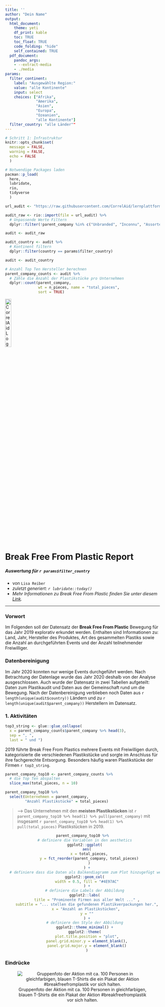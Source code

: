 ```yaml
---
title: ''
author: "Dein Name"
output:
  html_document: 
    theme: yeti
    df_print: kable
    toc: TRUE
    toc_float: TRUE
    code_folding: "hide"
    self_contained: TRUE
  pdf_document:
    pandoc_args:
    - --extract-media
    - ./media
params:
  filter_continent:
    label: "Ausgewählte Region:"
    value: "alle Kontinente"
    input: select
    choices: ["Afrika",
              "Amerika",
              "Asien",
              "Europa",
              "Ozeanien",
              "alle Kontinente"]
  filter_country: "alle Länder""
---
```


```r
# Schritt 1: Infrastruktur
knitr::opts_chunk$set(
  message = FALSE, 
  warning = FALSE, 
  echo = FALSE
  )

# Notwendige Packages laden
pacman::p_load(
  here,
  lubridate,
  rio,
  tidyverse
  )
```

```r
url_audit <- "https://raw.githubusercontent.com/CorrelAid/lernplattform/main/daten/bffp2019_audit_by_country_and_company.csv"

audit_raw <- rio::import(file = url_audit) %>% 
  # Unpassende Werte Filtern
  dplyr::filter(!parent_company %in% c("Unbranded", "Inconnu", "Assorted"))

audit <- audit_raw
```

<!-- Hier befindet sich ein kleiner Filter-Trick in dem Code-Chunk Header. Der ganze Code-Chunk wird nämlich nur ausgeführt, wenn die Bedingung die hinter `eval=` definiert ist `TRUE` ergibt. In diesem Fall bedeutet das, dass der Code nur ausgeführt wird, wenn der Parameter nicht `alle Kontinente` ist. Wenn also z.B. ein spezifischer Kontinent ausgewählt wurde. Nur dann ergibt es Sinn, den Datensatz zu filtern. -->

```r
audit_country <- audit %>%
  # Kontinent filtern
  dplyr::filter(country == params$filter_country)

audit <- audit_country
```

```r
# Anzahl Top Ten Hersteller berechnen
parent_company_counts <- audit %>%
  # Zähle die Anzahl der Plastikstücke pro Unternehmen
  dplyr::count(parent_company,
               wt = n_pieces, name = "total_pieces",
               sort = TRUE) 
```

[![CorrelAid Logo](https://betterplace-assets.betterplace.org/uploads/organisation/profile_picture/000/033/251/crop_original_bp1613490681_Logo.jpg "CorrelAid Logo"){width="20%"}](correlaid.org)

# Break Free From Plastic Report

##### Auswertung für `r params$filter_country`

-   von `Lisa Reiber`
-   *zuletzt generiert: `r lubridate::today()`*
-   *Mehr Informationen zu Break Free From Plastic finden Sie unter diesem [Link](https://www.breakfreefromplastic.org).*

------------------------------------------------------------------------

### Vorwort

Im Folgenden soll der Datensatz der **Break Free From Plastic** Bewegung für das Jahr 2019 explorativ erkundet werden. Enthalten sind Informationen zu: Land, Jahr, Hersteller des Produktes, Art des gesammelten Plastiks sowie die Anzahl an durchgeführten Events und der Anzahl teilnehmender Freiwilliger.

### Datenbereinigung

Im Jahr 2020 konnten nur wenige Events durchgeführt werden. Nach Betrachtung der Datenlage wurde das Jahr 2020 deshalb von der Analyse ausgeschlossen. Auch wurde der Datensatz in zwei Tabellen aufgeteilt: Daten zum Plastikaudit und Daten aus der Gemeinschaft rund um die Bewegung. Nach der Datenbereinigung verblieben noch Daten aus `r length(unique(audit$country))` Ländern und zu `r length(unique(audit$parent_company))` Herstellern im Datensatz.

### 1. Aktivitäten

```r
top3_string <- glue::glue_collapse(
  x = parent_company_counts$parent_company %>% head(3), 
  sep = ", ", 
  last = " und ")
```

2019 führte Break Free From Plastics mehrere Events mit Freiwilligen durch, kategorisierte die verschiedenen Plastikstücke und sorgte im Anschluss für ihre fachgerechte Entsorgung. Besonders häufig waren Plastikstücke der Firmen `r top3_string`.

```r
parent_company_top10 <- parent_company_counts %>% 
  # die Top Ten abspalten
  slice_max(total_pieces, n = 10)

parent_company_top10 %>%
  select(Unternehmen = parent_company, 
         "Anzahl Plastikstücke" = total_pieces)
```

> | --> Das Unternehmen mit den **meisten Plastikstücken** ist `r parent_company_top10 %>% head(1) %>% pull(parent_company)` mit insgesamt `r parent_company_top10 %>% head(1) %>% pull(total_pieces)` Plastikstücken in 2019.

<center>

```r
parent_company_top10 %>%
  # definiere die Variablen in den aesthetics
  ggplot2::ggplot(
    aes(
      x = total_pieces,
      y = fct_reorder(parent_company, total_pieces)
      )
    ) +
  # definiere dass die Daten als Balkendiagramm zum Plot hinzugefügt werden sollen 
  ggplot2::geom_col(
    width = 0.5, fill = "#4E97AC"
    ) +
  # definiere die Labels der Abbildung
  ggplot2::labs(
    title = "Prominente Firmen aus aller Welt ..." ,
    subtitle = "... stellen die gefundenen Plastikverpackungen her.",
    x = "Anzahl an Plastikstücken", 
    y = ""
    ) +
  # definiere den Style der Abbildung
  ggplot2::theme_minimal() +
  ggplot2::theme(
    plot.title.position = "plot",
    panel.grid.minor.y = element_blank(),
    panel.grid.major.y = element_blank()
    )
```

</center>

\newpage

### Eindrücke

<center>

![Gruppenfoto der Aktion mit ca. 100 Personen in gleichfarbigen, blauen T-Shirts die ein Plakat der Aktion #breakfreefromplastik vor sich halten.](media/Titelbild.jpg "Titelbild")

</center>

